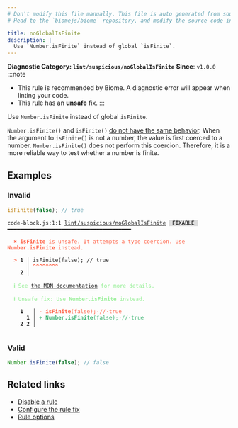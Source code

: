 ```yaml
---
# Don't modify this file manually. This file is auto generated from source, and you will lose your changes next time the website is built.
# Head to the `biomejs/biome` repository, and modify the source code in there.

title: noGlobalIsFinite
description: |
  Use `Number.isFinite` instead of global `isFinite`.
---
```


**Diagnostic Category: `lint/suspicious/noGlobalIsFinite`**
<Tabs>
<TabItem label="JavaScript (and super languages)" icon="seti:javascript">
**Since**: `v1.0.0`
:::note
- This rule is recommended by Biome. A diagnostic error will appear when linting your code.
- This rule has an **unsafe** fix.
:::

Use `Number.isFinite` instead of global `isFinite`.

`Number.isFinite()` and `isFinite()` [do not have the same behavior](https://developer.mozilla.org/en-US/docs/Web/JavaScript/Reference/Global_Objects/Number/isFinite#difference_between_number.isfinite_and_global_isfinite).
When the argument to `isFinite()` is not a number, the value is first coerced to a number.
`Number.isFinite()` does not perform this coercion.
Therefore, it is a more reliable way to test whether a number is finite.

## Examples

### Invalid

```js
isFinite(false); // true
```

<pre class="language-text"><code class="language-text">code-block.js:1:1 <a href="https://biomejs.dev/linter/rules/no-global-is-finite">lint/suspicious/noGlobalIsFinite</a> <span style="color: #000; background-color: #ddd;"> FIXABLE </span> ━━━━━━━━━━━━━━━━━━━━━━━━━━━━━━━━━━━━━━━<br /><br />  <strong><span style="color: Tomato;">✖</span></strong> <span style="color: Tomato;"><strong>isFinite</strong></span><span style="color: Tomato;"> is unsafe. It attempts a type coercion. Use </span><span style="color: Tomato;"><strong>Number.isFinite</strong></span><span style="color: Tomato;"> instead.</span><br />  <br />  <strong><span style="color: Tomato;">&gt;</span></strong> <strong>1 │ </strong>isFinite(false); // true<br />   <strong>   │ </strong><strong><span style="color: Tomato;">^</span></strong><strong><span style="color: Tomato;">^</span></strong><strong><span style="color: Tomato;">^</span></strong><strong><span style="color: Tomato;">^</span></strong><strong><span style="color: Tomato;">^</span></strong><strong><span style="color: Tomato;">^</span></strong><strong><span style="color: Tomato;">^</span></strong><strong><span style="color: Tomato;">^</span></strong><br />    <strong>2 │ </strong><br />  <br />  <strong><span style="color: lightgreen;">ℹ</span></strong> <span style="color: lightgreen;">See </span><span style="color: lightgreen;"><a href="https://developer.mozilla.org/en-US/docs/Web/JavaScript/Reference/Global_Objects/isFinite#description">the MDN documentation</a></span><span style="color: lightgreen;"> for more details.</span><br />  <br />  <strong><span style="color: lightgreen;">ℹ</span></strong> <span style="color: lightgreen;">Unsafe fix</span><span style="color: lightgreen;">: </span><span style="color: lightgreen;">Use </span><span style="color: lightgreen;"><strong>Number.isFinite</strong></span><span style="color: lightgreen;"> instead.</span><br />  <br />    <strong>1</strong>  <strong> │ </strong><span style="color: Tomato;">-</span> <span style="color: Tomato;"><strong>i</strong></span><span style="color: Tomato;"><strong>s</strong></span><span style="color: Tomato;"><strong>F</strong></span><span style="color: Tomato;"><strong>i</strong></span><span style="color: Tomato;"><strong>n</strong></span><span style="color: Tomato;"><strong>i</strong></span><span style="color: Tomato;"><strong>t</strong></span><span style="color: Tomato;"><strong>e</strong></span><span style="color: Tomato;">(</span><span style="color: Tomato;">f</span><span style="color: Tomato;">a</span><span style="color: Tomato;">l</span><span style="color: Tomato;">s</span><span style="color: Tomato;">e</span><span style="color: Tomato;">)</span><span style="color: Tomato;">;</span><span style="color: Tomato;"><span style="opacity: 0.8;">·</span></span><span style="color: Tomato;">/</span><span style="color: Tomato;">/</span><span style="color: Tomato;"><span style="opacity: 0.8;">·</span></span><span style="color: Tomato;">t</span><span style="color: Tomato;">r</span><span style="color: Tomato;">u</span><span style="color: Tomato;">e</span><br />      <strong>1</strong><strong> │ </strong><span style="color: MediumSeaGreen;">+</span> <span style="color: MediumSeaGreen;"><strong>N</strong></span><span style="color: MediumSeaGreen;"><strong>u</strong></span><span style="color: MediumSeaGreen;"><strong>m</strong></span><span style="color: MediumSeaGreen;"><strong>b</strong></span><span style="color: MediumSeaGreen;"><strong>e</strong></span><span style="color: MediumSeaGreen;"><strong>r</strong></span><span style="color: MediumSeaGreen;"><strong>.</strong></span><span style="color: MediumSeaGreen;"><strong>i</strong></span><span style="color: MediumSeaGreen;"><strong>s</strong></span><span style="color: MediumSeaGreen;"><strong>F</strong></span><span style="color: MediumSeaGreen;"><strong>i</strong></span><span style="color: MediumSeaGreen;"><strong>n</strong></span><span style="color: MediumSeaGreen;"><strong>i</strong></span><span style="color: MediumSeaGreen;"><strong>t</strong></span><span style="color: MediumSeaGreen;"><strong>e</strong></span><span style="color: MediumSeaGreen;">(</span><span style="color: MediumSeaGreen;">f</span><span style="color: MediumSeaGreen;">a</span><span style="color: MediumSeaGreen;">l</span><span style="color: MediumSeaGreen;">s</span><span style="color: MediumSeaGreen;">e</span><span style="color: MediumSeaGreen;">)</span><span style="color: MediumSeaGreen;">;</span><span style="color: MediumSeaGreen;"><span style="opacity: 0.8;">·</span></span><span style="color: MediumSeaGreen;">/</span><span style="color: MediumSeaGreen;">/</span><span style="color: MediumSeaGreen;"><span style="opacity: 0.8;">·</span></span><span style="color: MediumSeaGreen;">t</span><span style="color: MediumSeaGreen;">r</span><span style="color: MediumSeaGreen;">u</span><span style="color: MediumSeaGreen;">e</span><br />    <strong>2</strong> <strong>2</strong><strong> │ </strong>  <br />  <br /></code></pre>

### Valid

```js
Number.isFinite(false); // false
```

## Related links

- [Disable a rule](/linter/#disable-a-lint-rule)
- [Configure the rule fix](/linter#configure-the-rule-fix)
- [Rule options](/linter/#rule-options)

</TabItem>
</Tabs>

